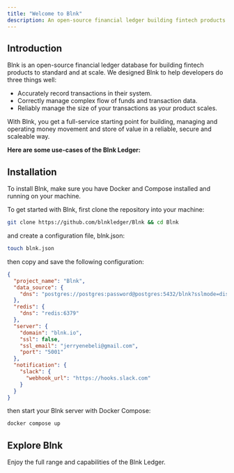 ```yaml
---
title: "Welcome to Blnk"
description: An open-source financial ledger building fintech products.
---
```


## Introduction

Blnk is an open-source financial ledger database for building fintech products to standard and at scale. We designed Blnk to help developers do three things well:

- Accurately record transactions in their system.
- Correctly manage complex flow of funds and transaction data.
- Reliably manage the size of your transactions as your product scales.

With Blnk, you get a full-service starting point for building, managing and operating money movement and store of value in a reliable, secure and scaleable way. 

**Here are some use-cases of the Blnk Ledger:**

<CardGroup cols={3}>
	<Card title="Multicurrency wallets" href="/ledger/examples/multicurrency-wallets" icon="book-open-cover">
	</Card>
	<Card title="Card issuance" href="/ledger/examples/virtual-cards-issuance" icon="book-open-cover">
	</Card>
	<Card title="Loyalty points system" href="/ledger/examples/customer-loyalty-points-system" icon="book-open-cover">
	</Card>
	<Card title="Expense management" href="/ledger/examples/expense-management" icon="book-open-cover">
	</Card>
	<Card title="Savings account" href="/ledger/examples/savings-app" icon="book-open-cover">
	</Card>
	<Card title="Escrow accounts" href="/ledger/examples/escrow-app" icon="book-open-cover">
	</Card>
</CardGroup>

## Installation

To install Blnk, make sure you have Docker and Compose installed and running on your machine.

To get started with Blnk, first clone the repository into your machine:

```bash
git clone https://github.com/blnkledger/Blnk && cd Blnk
```

and create a configuration file, blnk.json:

```bash
touch blnk.json
```

then copy and save the following configuration:

```json blnk.json
{
  "project_name": "Blnk",
  "data_source": {
    "dns": "postgres://postgres:password@postgres:5432/blnk?sslmode=disable"
  },
  "redis": {
    "dns": "redis:6379"
  },
  "server": {
    "domain": "blnk.io",
    "ssl": false,
    "ssl_email": "jerryenebeli@gmail.com",
    "port": "5001"
  },
  "notification": {
    "slack": {
      "webhook_url": "https://hooks.slack.com"
    }
  }
}
```

then start your Blnk server with Docker Compose:

```bash
docker compose up
```

## Explore Blnk

Enjoy the full range and capabilities of the Blnk Ledger.

<CardGroup>
	<Card title="Create ledgers" href="/ledger/tutorial/create-a-ledger" icon="book-open-cover">
	</Card>
	<Card title="Create ledger balances" href="/ledger/tutorial/create-a-balance" icon="book-open-cover">
	</Card>
	<Card title="Record a transaction" href="/ledger/tutorial/record-a-transaction" icon="book-open-cover">
	</Card>
	<Card title="Search your ledger" href="/ledger/tutorial/search" icon="book-open-cover">
	</Card>
</CardGroup>